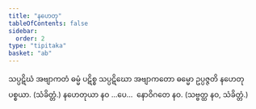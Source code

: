 ```yaml
---
title: "နဟေတု"
tableOfContents: false
sidebar:
  order: 2
type: "tipitaka"
basket: "ab"
---
```



<DynamicBreadcrumb />

<Division number="28">

<Paragraph number="1524">
သပ္ပဋိဃံ အဗျာကတံ ဓမ္မံ ပဋိစ္စ သပ္ပဋိဃော အဗျာကတော ဓမ္မော ဥပ္ပဇ္ဇတိ နဟေတုပစ္စယာ. (သံခိတ္တံ.)
</Paragraph>

</Division>
<Division number="29">

<Paragraph number="1525">
နဟေတုယာ နဝ …ပေ…  နောဝိဂတေ နဝ. (သဗ္ဗတ္ထ နဝ, သံခိတ္တံ.)
</Paragraph>
</Division>